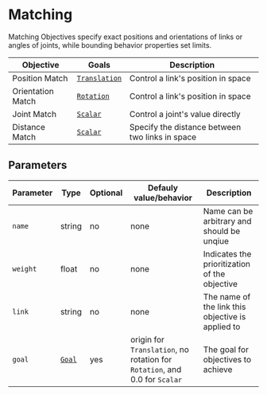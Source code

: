 # Matching

Matching Objectives specify exact positions and orientations of links or angles of joints, while bounding behavior properties set limits.

| Objective | Goals | Description |
| --- | --- | --- |
| Position Match | [`Translation`](../Goals/goal)  | Control a link's position in space |
| Orientation Match | [`Rotation`](../Goals/goal) | Control a link's position in space |
| Joint Match | [`Scalar`](../Goals/goal) | Control a joint's value directly |
| Distance Match | [`Scalar`](../Goals/goal) | Specify the distance between two links in space |

## Parameters
|Parameter|Type|Optional|Defauly value/behavior|Description|
|---|---|---|---|---|
|`name`|string|no|none|Name can be arbitrary and should be unqiue|
|`weight`|float|no|none|Indicates the prioritization of the objective|
|`link`|string|no|none|The name of the link this objective is applied to|
|`goal`|[`Goal`](../Goals/goal)|yes|origin for `Translation`, no rotation for `Rotation`, and 0.0 for `Scalar`|The goal for objectives to achieve|